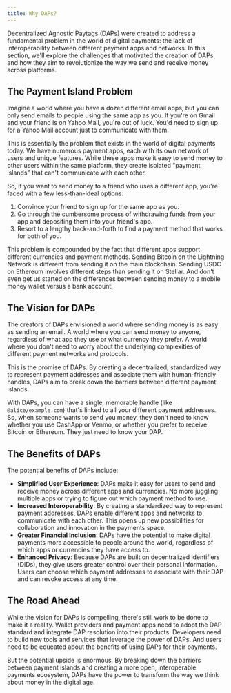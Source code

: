 ```yaml
---
title: Why DAPs?
---
```


Decentralized Agnostic Paytags (DAPs) were created to address a fundamental problem in the world of
digital payments: the lack of interoperability between different payment apps and networks. In this
section, we'll explore the challenges that motivated the creation of DAPs and how they aim to
revolutionize the way we send and receive money across platforms.

## The Payment Island Problem

Imagine a world where you have a dozen different email apps, but you can only send emails to people
using the same app as you. If you're on Gmail and your friend is on Yahoo Mail, you're out of luck.
You'd need to sign up for a Yahoo Mail account just to communicate with them.

This is essentially the problem that exists in the world of digital payments today. We have numerous
payment apps, each with its own network of users and unique features. While these apps make it easy
to send money to other users within the same platform, they create isolated "payment islands" that
can't communicate with each other.

So, if you want to send money to a friend who uses a different app, you're faced with a few
less-than-ideal options:

1. Convince your friend to sign up for the same app as you.
1. Go through the cumbersome process of withdrawing funds from your app and depositing them into
   your friend's app.
1. Resort to a lengthy back-and-forth to find a payment method that works for both of you.

This problem is compounded by the fact that different apps support different currencies and payment
methods. Sending Bitcoin on the Lightning Network is different from sending it on the main
blockchain. Sending USDC on Ethereum involves different steps than sending it on Stellar. And don't
even get us started on the differences between sending money to a mobile money wallet versus a bank
account.

## The Vision for DAPs

The creators of DAPs envisioned a world where sending money is as easy as sending an email. A world
where you can send money to anyone, regardless of what app they use or what currency they prefer. A
world where you don't need to worry about the underlying complexities of different payment networks
and protocols.

This is the promise of DAPs. By creating a decentralized, standardized way to represent payment
addresses and associate them with human-friendly handles, DAPs aim to break down the barriers
between different payment islands.

With DAPs, you can have a single, memorable handle (like `@alice/example.com`) that's linked to all
your different payment addresses. So, when someone wants to send you money, they don't need to know
whether you use CashApp or Venmo, or whether you prefer to receive Bitcoin or Ethereum. They just
need to know your DAP.

## The Benefits of DAPs

The potential benefits of DAPs include:

- **Simplified User Experience**: DAPs make it easy for users to send and receive money across
  different apps and currencies. No more juggling multiple apps or trying to figure out which
  payment method to use.
- **Increased Interoperability**: By creating a standardized way to represent payment addresses,
  DAPs enable different apps and networks to communicate with each other. This opens up new
  possibilities for collaboration and innovation in the payments space.
- **Greater Financial Inclusion**: DAPs have the potential to make digital payments more accessible
  to people around the world, regardless of which apps or currencies they have access to.
- **Enhanced Privacy**: Because DAPs are built on decentralized identifiers (DIDs), they give users
  greater control over their personal information. Users can choose which payment addresses to
  associate with their DAP and can revoke access at any time.

## The Road Ahead

While the vision for DAPs is compelling, there's still work to be done to make it a reality. Wallet
providers and payment apps need to adopt the DAP standard and integrate DAP resolution into their
products. Developers need to build new tools and services that leverage the power of DAPs. And users
need to be educated about the benefits of using DAPs for their payments.

But the potential upside is enormous. By breaking down the barriers between payment islands and
creating a more open, interoperable payments ecosystem, DAPs have the power to transform the way we
think about money in the digital age.